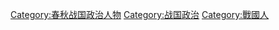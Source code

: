 [[Category:春秋战国政治人物|Category:春秋战国政治人物]]
[[Category:战国政治|Category:战国政治]]
[[Category:戰國人|Category:戰國人]]